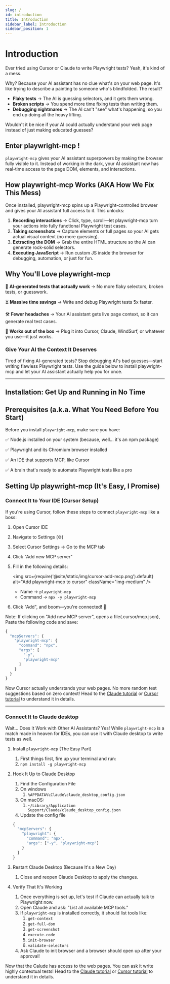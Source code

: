 ```yaml
---
slug: /
id: introduction
title: Introduction
sidebar_label: Introduction
sidebar_position: 1
---
```

# Introduction

Ever tried using Cursor or Claude to write Playwright tests? Yeah, it's kind of a mess.

Why? Because your AI assistant has no clue what's on your web page. It's like trying to describe a painting to someone who's blindfolded. The result?

- **Flaky tests** → The AI is guessing selectors, and it gets them wrong.
- **Broken scripts** → You spend more time fixing tests than writing them.
- **Debugging nightmares** → The AI can't "see" what's happening, so you end up doing all the heavy lifting.

Wouldn't it be nice if your AI could actually understand your web page instead of just making educated guesses?

## Enter playwright-mcp !

`playwright-mcp` gives your AI assistant superpowers by making the browser fully visible to it. Instead of working in the dark, your AI assistant now has real-time access to the page DOM, elements, and interactions.

## How playwright-mcp Works (AKA How We Fix This Mess)

Once installed, playwright-mcp spins up a Playwright-controlled browser and gives your AI assistant full access to it. This unlocks:

1. **Recording interactions** → Click, type, scroll—let playwright-mcp turn your actions into fully functional Playwright test cases.
2. **Taking screenshots** → Capture elements or full pages so your AI gets actual visual context (no more guessing).
3. **Extracting the DOM** → Grab the entire HTML structure so the AI can generate rock-solid selectors.
4. **Executing JavaScript** → Run custom JS inside the browser for debugging, automation, or just for fun.

## Why You'll Love playwright-mcp

🚀 **AI-generated tests that actually work** → No more flaky selectors, broken tests, or guesswork.

⏳ **Massive time savings** → Write and debug Playwright tests 5x faster.

🛠️ **Fewer headaches** → Your AI assistant gets live page context, so it can generate real test cases.

🔌 **Works out of the box** → Plug it into Cursor, Claude, WindSurf, or whatever you use—it just works.

### **Give Your AI the Context It Deserves**

Tired of fixing AI-generated tests? Stop debugging AI's bad guesses—start writing flawless Playwright tests. Use the guide below to install playwright-mcp and let your AI assistant actually help you for once. 

---

## Installation: Get Up and Running in No Time

## Prerequisites (a.k.a. What You Need Before You Start)

Before you install `playwright-mcp`, make sure you have:

✅ Node.js installed on your system (because, well… it's an npm package)

✅ Playwright and its Chromium browser installed

✅ An IDE that supports MCP, like Cursor

✅ A brain that's ready to automate Playwright tests like a pro

## Setting Up playwright-mcp (It's Easy, I Promise)

### Connect It to Your IDE (Cursor Setup)

If you're using Cursor, follow these steps to connect `playwright-mcp` like a boss:

1. Open Cursor IDE
2. Navigate to Settings (⚙️)
3. Select Cursor Settings → Go to the MCP tab
4. Click "Add new MCP server"
5. Fill in the following details:
    
    <img src={require('@site/static/img/cursor-add-mcp.png').default} alt="Add playwright-mcp to cursor" className="img-medium" />


    - Name → `playwright-mcp`
    - Command → `npx -y playwright-mcp`
6. Click "Add", and boom—you're connected! 🚀

Note: If clicking on "Add new MCP server", opens a file(.cursor/mcp.json), Paste the following code and save:

```jsx
{
  "mcpServers": {
    "playwright-mcp": {
      "command": "npx",
      "args": [
        "-y",
        "playwright-mcp"
      ]
    }
  }
}
```

Now Cursor actually understands your web pages. No more random test suggestions based on zero context! Head to the [Claude tutorial](tutorials/claude-desktop-tutorial) or [Cursor tutorial](tutorials/cursor-tutorial) to understand it in details. 

---

### **Connect It to Claude desktop**

Wait… Does It Work with Other AI Assistants? Yes! While `playwright-mcp` is a match made in heaven for IDEs, you can use it with Claude desktop to write tests as well. 

1. Install `playwright-mcp` (The Easy Part)
    1. First things first, fire up your terminal and run:
    2. `npm install -g playwright-mcp`
2. Hook It Up to Claude Desktop
    1. Find the Configuration File
    2. On windows 
        1. `%APPDATA%\Claude\claude_desktop_config.json`
    3. On macOS: 
        1. `~/Library/Application Support/Claude/claude_desktop_config.json`
    4. Update the config file
    
    ```jsx
    {
      "mcpServers": {
        "playwright": {
          "command": "npx",
          "args": ["-y", "playwright-mcp"]
        }
      }
    }
    ```
    
3. Restart Claude Desktop (Because It's a New Day)
    1. Close and reopen Claude Desktop to apply the changes.
4. Verify That It's Working 
    1. Once everything is set up, let's test if Claude can actually talk to Playwright now.
    2. Open Claude and ask: "List all available MCP tools."
    3. If `playwright-mcp` is installed correctly, it should list tools like:
        1. `get-context`
        2. `get-full-dom`
        3. `get-screenshot`
        4. `execute-code`
        5. `init-browser`
        6. `validate-selectors`
    4. Ask Claude to init browser and a browser should open up after your approval! 

Now that the Calude has access to the web pages. You can ask it write highly contextual tests! Head to the [Claude tutorial](tutorials/claude-desktop-tutorial) or [Cursor tutorial](tutorials/cursor-tutorial) to understand it in details. 
